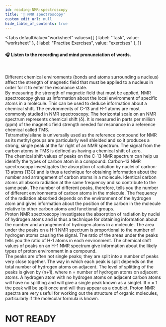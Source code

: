 ```yaml
---
id: reading-NMR-spectroscopy
title: '📝 NMR spectroscopy'
custom_edit_url: null
hide_table_of_contents: true
---
```



<Tabs
  defaultValue="worksheet"
  values={[
    { label: "Task", value: "worksheet" },
    { label: "Practise Exercises", value: "exercises" },
  ]}
>
<TabItem value="worksheet">

#### 🎧️ Listen to the recording and mind pronunciation of words.

<ReactPlayer
  url='/media/516.8fe251fb.mp3'
  width='100ww'
  height='40px'
  controls={true}
/>

<br />

Different chemical environments (bonds and atoms surrounding a nucleus) affect the strength of magnetic field that must be applied to a nucleus in order for it to enter the resonance state.  
By measuring the strength of magnetic field that must be applied, NMR spectroscopy gives us information about the local environment of specific atoms in a molecule. This can be used to deduce information about a chemical shift. The environments of C-13 and H-1 atoms are most commonly studied in NMR spectroscopy. The horizontal scale on an NMR spectrum represents chemical shift (δ). It is measured in parts per million (ppm) of the magnetic field strength needed for resonance in a reference chemical called TMS.  
Tetramethylsilane is universally used as the reference compound for NMR as its methyl groups are particularly well shielded and so it produces a strong, single peak at the far right of an NMR spectrum. The signal from the carbon atoms in TMS is defined as having a chemical shift of zero.  
The chemical shift values of peaks on the C-13 NMR spectrum can help us identify the types of carbon atom in a compound. Carbon-13 NMR spectroscopy investigates the absorption of radiation by nuclei of carbon-13 atoms (13C) and is thus a technique for obtaining information about the number and arrangement of carbon atoms in a molecule. Identical carbon atoms all absorb radiation at the same frequency and so contribute to the same peak. The number of different peaks, therefore, tells you the number of different environments of carbon atoms in the molecule. The frequency of the radiation absorbed depends on the environment of the hydrogen atom and gives information about the position of the carbon in the molecule relative to other carbon atoms and functional groups.  
Proton NMR spectroscopy investigates the absorption of radiation by nuclei of hydrogen atoms and is thus a technique for obtaining information about the number and arrangement of hydrogen atoms in a molecule. The area under the peaks on a H-1 NMR spectrum is proportional to the number of hydrogen atoms causing the signal. The ratio of the areas under the peaks tells you the ratio of H-1 atoms in each environment. The chemical shift values of peaks on an H-1 NMR spectrum give information about the likely types of proton environment in a compound.  
The peaks are often not single peaks; they are split into a number of peaks very close together. The way in which each peak is split depends on the total number of hydrogen atoms on adjacent. The level of splitting of the peaks is given by (n+1), where n = number of hydrogen atoms on adjacent atoms. A hydrogen atom with no hydrogen atoms on adjacent carbon atoms will have no splitting and will give a single peak known as a singlet. If n = 1 the peak will be split once and will thus appear as a doublet. Proton NMR spectra are very useful for working out the structure of organic molecules, particularly if the molecular formula is known.

</TabItem>

<TabItem value="exercises">

# NOT READY

</TabItem>
</Tabs>
